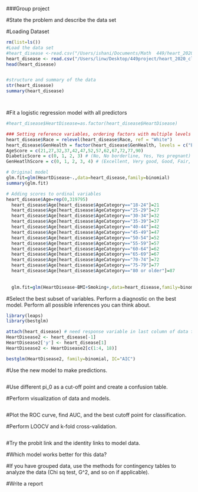
###Group project

#State the problem and describe the data set


#Loading Dataset
```r
rm(list=ls())
#Load the data set 
#heart_disease <-read.csv("/Users/ishani/Documents/Math  449/heart_2020_cleaned.csv", stringAsFactors = TRUE)
heart_disease <- read.csv("/Users/linw/Desktop/449project/heart_2020_cleaned.csv", stringsAsFactors=TRUE) 
head(heart_disease) 


#structure and summary of the data 
str(heart_disease) 
summary(heart_disease)




```


#Fit a logistic regression model with all predictors
```r
#heart_disease$HeartDisease=as.factor(heart_disease$HeartDisease)

### Setting reference variables, ordering factors with multiple levels
heart_disease$Race = relevel(heart_disease$Race, ref = "White")
heart_disease$GenHealth = factor(heart_disease$GenHealth, levels = c("Excellent", "Very good", "Good", "Fair", "Poor"))
AgeScore = c(21,27,32,37,42,47,52,57,62,67,72,77,90)
DiabeticScore = c(0, 1, 2, 3) # (No, No borderline, Yes, Yes pregnant) (ref=No)
GenHeatlhScore = c(0, 1, 2, 3, 4) # (Excellent, Very good, Good, Fair, Poor)

# Original model
glm.fit=glm(HeartDisease~.,data=heart_disease,family=binomial)
summary(glm.fit)

# Adding scores to ordinal variables
heart_disease$Age=rep(0,319795)
  heart_disease$Age[heart_disease$AgeCategory=="18-24"]=21
  heart_disease$Age[heart_disease$AgeCategory=="25-29"]=27
  heart_disease$Age[heart_disease$AgeCategory=="30-34"]=32
  heart_disease$Age[heart_disease$AgeCategory=="35-39"]=37
  heart_disease$Age[heart_disease$AgeCategory=="40-44"]=42
  heart_disease$Age[heart_disease$AgeCategory=="45-49"]=47
  heart_disease$Age[heart_disease$AgeCategory=="50-54"]=52
  heart_disease$Age[heart_disease$AgeCategory=="55-59"]=57
  heart_disease$Age[heart_disease$AgeCategory=="60-64"]=62
  heart_disease$Age[heart_disease$AgeCategory=="65-69"]=67
  heart_disease$Age[heart_disease$AgeCategory=="70-74"]=72
  heart_disease$Age[heart_disease$AgeCategory=="75-79"]=77
  heart_disease$Age[heart_disease$AgeCategory=="80 or older"]=87
  
  
  glm.fit=glm(HeartDisease~BMI+Smoking+,data=heart_disease,family=binomial)
```


#Select the best subset of variables. Perform a diagnostic on the best model.  Perform all possible inferences you can think about.
```r
library(leaps)
library(bestglm)

attach(heart_disease) # need response variable in last column of data file
HeartDisease2 <- heart_disease[-1] 
HeartDisease2['y'] <- heart_disease[1]
HeartDisease2 <- HeartDisease2[c(1:4, 18)]

bestglm(HeartDisease2, family=binomial, IC="AIC")
```



#Use the new model to make predictions.
```r

```


#Use different pi_0 as a cut-off point and create a confusion table.



#Perform visualization of data and models.  
```r

```

#Plot the ROC curve, find AUC, and the best cutoff point for classification.


#Perform LOOCV and k-fold cross-validation.

```r

```




#Try the probit link and the identity links to model data.




#Which model works better for this data?


#If you have grouped data, use the methods for contingency tables to analyze the data (Chi sq test, G^2, and so on if applicable).





#Write a report













